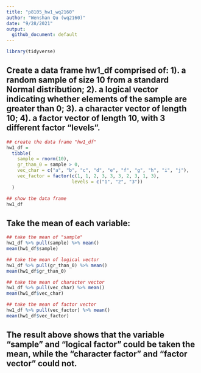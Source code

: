 ```yaml
---
title: "p8105_hw1_wq2160"
author: "Wenshan Qu (wq2160)"
date: "9/28/2021"
output:
  github_document: default
---
```


```r
library(tidyverse)
```


## Create a data frame hw1_df comprised of: 1). a random sample of size 10 from a standard Normal distribution; 2). a logical vector indicating whether elements of the sample are greater than 0; 3). a character vector of length 10; 4). a factor vector of length 10, with 3 different factor “levels”.

```r
## create the data frame "hw1_df"
hw1_df =
  tibble(
    sample = rnorm(10),
    gr_than_0 = sample > 0,
    vec_char = c("a", "b", "c", "d", "e", "f", "g", "h", "i", "j"),
    vec_factor = factor(c(1, 1, 2, 3, 3, 3, 2, 3, 1, 3), 
                        levels = c("1", "2", "3"))
  )

## show the data frame
hw1_df
```


## Take the mean of each variable:

```r
## take the mean of "sample"
hw1_df %>% pull(sample) %>% mean()
mean(hw1_df$sample)

## take the mean of logical vector
hw1_df %>% pull(gr_than_0) %>% mean()
mean(hw1_df$gr_than_0)

## take the mean of character vector
hw1_df %>% pull(vec_char) %>% mean()
mean(hw1_df$vec_char)

## take the mean of factor vector
hw1_df %>% pull(vec_factor) %>% mean()
mean(hw1_df$vec_factor)
```

## The result above shows that the variable "sample" and "logical factor" could be taken the mean, while the "character factor" and "factor vector" could not.

